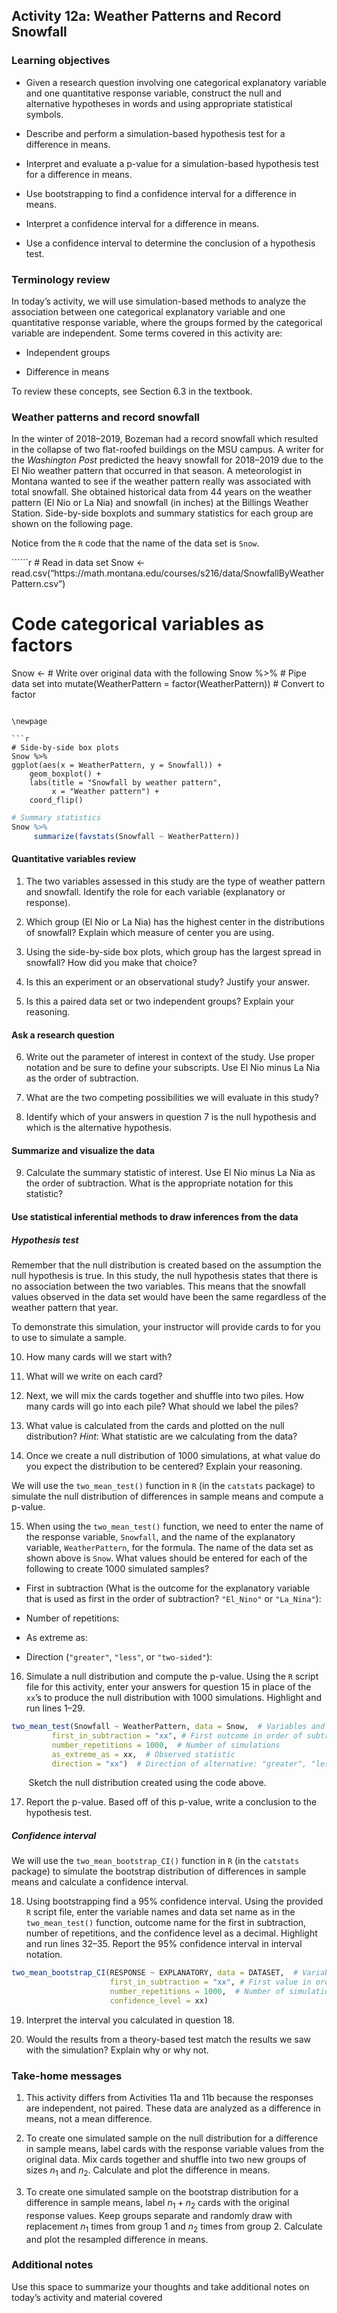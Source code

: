 ## Activity 12a:  Weather Patterns and Record Snowfall

\setstretch{1}

### Learning objectives

* Given a research question involving one categorical explanatory variable and one quantitative response variable, construct the null and alternative hypotheses
  in words and using appropriate statistical symbols.

* Describe and perform a simulation-based hypothesis test for a difference in means.

* Interpret and evaluate a p-value for a simulation-based hypothesis test for a difference in means.

* Use bootstrapping to find a confidence interval for a difference in means.

* Interpret a confidence interval for a difference in means.

* Use a confidence interval to determine the conclusion of a hypothesis test.

### Terminology review

In today's activity, we will use simulation-based methods to analyze the association between one categorical explanatory variable and one quantitative response variable, where the groups formed by the categorical variable are independent. Some terms covered in this activity are:

* Independent groups

* Difference in means

To review these concepts, see Section 6.3 in the textbook.

### Weather patterns and record snowfall

In the winter of 2018--2019, Bozeman had a record snowfall which resulted in the collapse of two flat-roofed buildings on the MSU campus.  A writer for the *Washington Post* predicted the heavy snowfall for 2018--2019 due to the El Ni\latexcode{\~{n}}o weather pattern that occurred in that season. A meteorologist in Montana wanted to see if the weather pattern really was associated with total snowfall. She obtained historical data from 44 years on the weather pattern (El Ni\latexcode{\~{n}}o or La Ni\latexcode{\~{n}}a) and snowfall (in inches) at the Billings Weather Station.  Side-by-side boxplots and summary statistics for each group are shown on the following page.

Notice from the `R` code that the name of the data set is `Snow`.

``````r
# Read in data set
Snow <- read.csv("https://math.montana.edu/courses/s216/data/SnowfallByWeatherPattern.csv")

# Code categorical variables as factors
Snow <- # Write over original data with the following
  Snow %>% # Pipe data set into
  mutate(WeatherPattern = factor(WeatherPattern)) # Convert to factor
```

\newpage

```r
# Side-by-side box plots
Snow %>%
ggplot(aes(x = WeatherPattern, y = Snowfall)) +
    geom_boxplot() + 
    labs(title = "Snowfall by weather pattern",
         x = "Weather pattern") +
    coord_flip()
```

```r
# Summary statistics
Snow %>% 
     summarize(favstats(Snowfall ~ WeatherPattern))
```


#### Quantitative variables review  {-}

1. The two variables assessed in this study are the type of weather pattern and snowfall.  Identify the role for each variable (explanatory or response).

\vspace{.6in}

2. Which group (El Ni\latexcode{\~{n}}o or La Ni\latexcode{\~{n}}a) has the highest center in the distributions of snowfall? Explain which measure of center you are using.

\vspace{.6in}

3.  Using the side-by-side box plots, which group has the largest spread in snowfall?  How did you make that choice?

\vspace{.6in}

\newpage

4.  Is this an experiment or an observational study? Justify your answer.

\vspace{1in}

5.  Is this a paired data set or two independent groups?  Explain your reasoning.

\vspace{1in}

#### Ask a research question {-}

6.  Write out the parameter of interest in context of the study.  Use proper notation and be sure to define your subscripts.  Use El Ni\latexcode{\~{n}}o minus La Ni\latexcode{\~{n}}a as the order of subtraction.

\vspace{1in}

7.  What are the two competing possibilities we will evaluate in this study?

\vspace{1in}

8.  Identify which of your answers in question 7 is the null hypothesis and which is the alternative hypothesis. 

\vspace{1in}

#### Summarize and visualize the data {-}

9. Calculate the summary statistic of interest.  Use El Ni\latexcode{\~{n}}o minus La Ni\latexcode{\~{n}}a as the order of subtraction. What is the appropriate notation for this statistic?

\vspace{0.5in}

\newpage 

#### Use statistical inferential methods to draw inferences from the data {-}

##### Hypothesis test {-}

Remember that the null distribution is created based on the assumption the null hypothesis is true.  In this study, the null hypothesis states that there is no association between the two variables.  This means that the snowfall values observed in the data set would have been the same regardless of the weather pattern that year.

To demonstrate this simulation, your instructor will provide cards to for you to use to simulate a sample.  

10.  How many cards will we start with?

\vspace{0.3in}

11.  What will we write on each card?

\vspace{0.3in}

12.  Next, we will mix the cards together and shuffle into two piles.  How many cards will go into each pile?  What should we label the piles?

\vspace{.8in}

13.  What value is calculated from the cards and plotted on the null distribution?  *Hint*: What statistic are we calculating from the data?

\vspace{0.3in}

14.  Once we create a null distribution of 1000 simulations, at what value do you expect the distribution to be centered?  Explain your reasoning.

\vspace{.8in}

We will use the `two_mean_test()` function in `R` (in the `catstats` package) to simulate the null distribution of differences in sample means and compute a p-value. 

\newpage 

15.  When using the `two_mean_test()` function, we need to enter the name of the response variable, `Snowfall`, and the name of the explanatory variable, `WeatherPattern`, for the formula.  The name of the data set as shown above is `Snow`.  What values should be entered for each of the following to create 1000 simulated samples?

* First in subtraction (What is the outcome for the explanatory variable that is used as first in the order of subtraction? `"El_Nino"` or `"La_Nina"`):

\vspace{.2in}
* Number of repetitions:
    
\vspace{.2in}
* As extreme as:
    
\vspace{.2in}
* Direction (`"greater"`, `"less"`, or `"two-sided"`):

\vspace{.2in}

16.  Simulate a null distribution and compute the p-value. Using the `R` script file for this activity, enter your answers for question 15 in place of the `xx`'s to produce the null distribution with 1000 simulations.  Highlight and run lines 1--29.

```r
two_mean_test(Snowfall ~ WeatherPattern, data = Snow,  # Variables and data
         first_in_subtraction = "xx", # First outcome in order of subtraction
         number_repetitions = 1000,  # Number of simulations
         as_extreme_as = xx,  # Observed statistic
         direction = "xx")  # Direction of alternative: "greater", "less", or "two-sided"
```

|        Sketch the null distribution created using the code above.
\vspace{1.5in}


17.  Report the p-value. Based off of this p-value, write a conclusion to the hypothesis test.

\vspace{0.9in}

\newpage

##### Confidence interval {-}

We will use the `two_mean_bootstrap_CI()` function in `R` (in the `catstats` package) to simulate the bootstrap distribution of differences in sample means and calculate a confidence interval. 

18. Using bootstrapping find a 95\% confidence interval. Using the provided `R` script file, enter the variable names and data set name as in the `two_mean_test()` function, outcome name for the first in subtraction, number of repetitions, and the confidence level as a decimal.  Highlight and run lines 32--35. Report the 95\% confidence interval in interval notation.
```r
two_mean_bootstrap_CI(RESPONSE ~ EXPLANATORY, data = DATASET,  # Variables and data
                      first_in_subtraction = "xx", # First value in order of subtraction
                      number_repetitions = 1000,  # Number of simulations
                      confidence_level = xx)
```

\vspace{0.3in}

19. Interpret the interval you calculated in question 18. 

\vspace{1in}


20.  Would the results from a theory-based test match the results we saw with the simulation?  Explain why or why not.

\vspace{1in}

\newpage

### Take-home messages

1.	This activity differs from Activities 11a and 11b because the responses are independent, not paired.  These data are analyzed as a difference in means, not a mean difference.  

2. To create one simulated sample on the null distribution for a difference in sample means, label cards with the response variable values from the original data.  Mix cards together and shuffle into two new groups of sizes $n_1$ and $n_2$. Calculate and plot the difference in means. 

3. To create one simulated sample on the bootstrap distribution for a difference in sample means, label $n_1 + n_2$ cards with the original response values.  Keep groups separate and randomly draw with replacement $n_1$  times from group 1 and $n_2$ times from group 2.  Calculate and plot the resampled difference in means.  


### Additional notes

Use this space to summarize your thoughts and take additional notes on today's activity and material covered

\newpage

